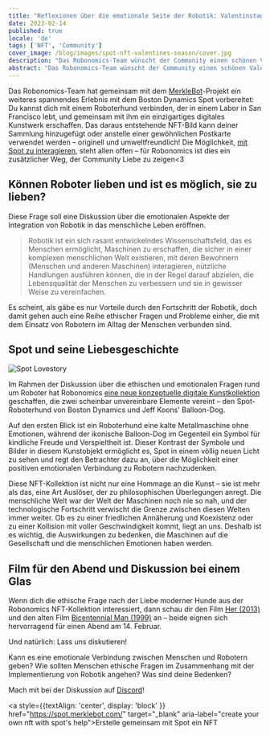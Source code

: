 ```yaml
---
title: "Reflexionen über die emotionale Seite der Robotik: Valentinstag Limitierte NFT-Kollektion"
date: 2023-02-14
published: true
locale: 'de'
tags: ['NFT', 'Community']
cover_image: /blog/images/spot-nft-valentines-season/cover.jpg
description: "Das Robonomics-Team wünscht der Community einen schönen Valentinstag! Heute haben wir alle einen weiteren Grund, über unsere Gefühle zu sprechen, Liebe und Dankbarkeit auszudrücken, unserer Seelenverwandten, einem Freund – wem auch immer unser Herz begehrt – etwas Süßes und Angenehmes zu schenken."
abstract: "Das Robonomics-Team wünscht der Community einen schönen Valentinstag! Heute haben wir alle einen weiteren Grund, über unsere Gefühle zu sprechen, Liebe und Dankbarkeit auszudrücken, unserer Seelenverwandten, einem Freund – wem auch immer unser Herz begehrt – etwas Süßes und Angenehmes zu schenken."
---
```


Das Robonomics-Team hat gemeinsam mit dem [MerkleBot](https://merklebot.com/)-Projekt ein weiteres spannendes Erlebnis mit dem Boston Dynamics Spot vorbereitet: Du kannst dich mit einem Roboterhund verbinden, der in einem Labor in San Francisco lebt, und gemeinsam mit ihm ein einzigartiges digitales Kunstwerk erschaffen. Das daraus entstehende NFT-Bild kann deiner Sammlung hinzugefügt oder anstelle einer gewöhnlichen Postkarte verwendet werden – originell und umweltfreundlich! Die Möglichkeit, [mit Spot zu interagieren](https://spot.merklebot.com/), steht allen offen – für Robonomics ist dies ein zusätzlicher Weg, der Community Liebe zu zeigen\<3

## Können Roboter lieben und ist es möglich, sie zu lieben?

Diese Frage soll eine Diskussion über die emotionalen Aspekte der Integration von Robotik in das menschliche Leben eröffnen.

> Robotik ist ein sich rasant entwickelndes Wissenschaftsfeld, das es Menschen ermöglicht, Maschinen zu erschaffen, die sicher in einer komplexen menschlichen Welt existieren, mit deren Bewohnern (Menschen und anderen Maschinen) interagieren, nützliche Handlungen ausführen können, die in der Regel darauf abzielen, die Lebensqualität der Menschen zu verbessern und sie in gewisser Weise zu vereinfachen.

Es scheint, als gäbe es nur Vorteile durch den Fortschritt der Robotik, doch damit gehen auch eine Reihe ethischer Fragen und Probleme einher, die mit dem Einsatz von Robotern im Alltag der Menschen verbunden sind.

## Spot und seine Liebesgeschichte

![Spot Lovestory](/blog/images/spot-nft-valentines-season/spot_lovestory.png)

Im Rahmen der Diskussion über die ethischen und emotionalen Fragen rund um Roboter hat Robonomics [eine neue konzeptuelle digitale Kunstkollektion](https://singular.app/collectibles/kusama/b437f70371c8622e02-MBVD-2023/16627505-b437f70371c8622e02-MBVD-2023-MBVD-2023-00000006) geschaffen, die zwei scheinbar unvereinbare Elemente vereint – den Spot-Roboterhund von Boston Dynamics und Jeff Koons' Balloon-Dog.

Auf den ersten Blick ist ein Roboterhund eine kalte Metallmaschine ohne Emotionen, während der ikonische Balloon-Dog im Gegenteil ein Symbol für kindliche Freude und Verspieltheit ist. Dieser Kontrast der Symbole und Bilder in diesem Kunstobjekt ermöglicht es, Spot in einem völlig neuen Licht zu sehen und regt den Betrachter dazu an, über die Möglichkeit einer positiven emotionalen Verbindung zu Robotern nachzudenken.

Diese NFT-Kollektion ist nicht nur eine Hommage an die Kunst – sie ist mehr als das, eine Art Auslöser, der zu philosophischen Überlegungen anregt. Die menschliche Welt war der Welt der Maschinen noch nie so nah, und der technologische Fortschritt verwischt die Grenze zwischen diesen Welten immer weiter. Ob es zu einer friedlichen Annäherung und Koexistenz oder zu einer Kollision mit voller Geschwindigkeit kommt, liegt an uns. Deshalb ist es wichtig, die Auswirkungen zu bedenken, die Maschinen auf die Gesellschaft und die menschlichen Emotionen haben werden.

## Film für den Abend und Diskussion bei einem Glas

Wenn dich die ethische Frage nach der Liebe moderner Hunde aus der Robonomics NFT-Kollektion interessiert, dann schau dir den Film [Her (2013)](https://www.imdb.com/title/tt1798709/) und den alten Film [Bicentennial Man (1999)](https://www.imdb.com/title/tt0182789/) an – beide eignen sich hervorragend für einen Abend am 14. Februar.

Und natürlich: Lass uns diskutieren!

Kann es eine emotionale Verbindung zwischen Menschen und Robotern geben? Wie sollten Menschen ethische Fragen im Zusammenhang mit der Implementierung von Robotik angehen? Was sind deine Bedenken?

Mach mit bei der Diskussion auf [Discord](https://discord.gg/dyFgwHfCN7)!

<a style={{textAlign: 'center', display: 'block' }} href="https://spot.merklebot.com/" target="_blank" aria-label="create your own nft with spot's help">Erstelle gemeinsam mit Spot ein NFT</a>